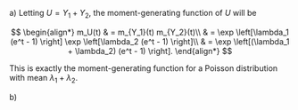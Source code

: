 a) Letting $U = Y_1 + Y_2$, the moment-generating function of $U$ will be

$$
\begin{align*}
    m_U(t) & = m_{Y_1}(t) m_{Y_2}(t)\\
    & = \exp \left[\lambda_1 (e^t - 1) \right] \exp \left[\lambda_2 (e^t - 1) \right]\\
    & = \exp \left[(\lambda_1 + \lambda_2) (e^t - 1) \right].
\end{align*}
$$

This is exactly the moment-generating function for a Poisson distribution with mean $\lambda_1 + \lambda_2$.

b)
